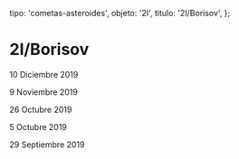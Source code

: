 
  tipo: 'cometas-asteroides',
  objeto: '2I',
  titulo: '2I/Borisov',
};

# 2I/Borisov

<Imagen
  src="registro/2I_20191210_5_2iborisov_20191210_i88.jpg"
  fecha="20191210"
/>

10 Diciembre 2019

<Imagen
  src="registro/2I_20191109_4_002i_20191109_i88.jpg"
  fecha="20191109"
/>

9 Noviembre 2019

<Imagen
  src="registro/2I_20191026_3_2i-borisov_20191026_i88.jpg"
  fecha="20191026"
/>

26 Octubre 2019

<Imagen
  src="registro/2I_20191005_2_2iborisov-20191005_i88.jpg"
  fecha="20191005"
/>

5 Octubre 2019

<Imagen
  src="registro/2I_20190929_1_c2019q4_20190929_i88.jpg"
  fecha="20190929"
/>

29 Septiembre 2019